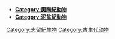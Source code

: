 {{Commonscat|Silurian animals}}
*'''[[:Category:奧陶紀動物|Category:奧陶紀動物]]'''
*'''[[:Category:泥盆紀動物|Category:泥盆紀動物]]'''

[[Category:志留紀生物|Category:志留紀生物]]
[[Category:古生代动物|Category:古生代动物]]